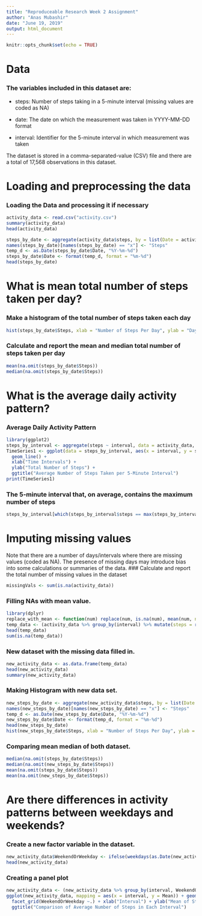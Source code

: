 ```yaml
---
title: "Reproduceable Research Week 2 Assignment"
author: "Anas Mubashir"
date: "June 19, 2019"
output: html_document
---
```


```r
knitr::opts_chunk$set(echo = TRUE)
```

# Data

### The variables included in this dataset are:

* steps: Number of steps taking in a 5-minute interval (missing values are coded as NA)

* date: The date on which the measurement was taken in YYYY-MM-DD format

* interval: Identifier for the 5-minute interval in which measurement was taken

The dataset is stored in a comma-separated-value (CSV) file and there are a total of 17,568 observations in this dataset.

# Loading and preprocessing the data

### Loading the Data and processing it if necessary

```r
activity_data <- read.csv("activity.csv")
summary(activity_data)
head(activity_data)
```

```r
steps_by_date <- aggregate(activity_data$steps, by = list(Date = activity_data$date), FUN = sum)
names(steps_by_date)[names(steps_by_date) == "x"] <- "Steps"
temp_d <- as.Date(steps_by_date$Date, "%Y-%m-%d")
steps_by_date$Date <- format(temp_d, format = "%m-%d")
head(steps_by_date)
```

# What is mean total number of steps taken per day?

### Make a histogram of the total number of steps taken each day

```r
hist(steps_by_date$Steps, xlab = "Number of Steps Per Day", ylab = "Days", main = "Total Number of Steps taken per Day", col = "aquamarine")
```
### Calculate and report the mean and median total number of steps taken per day
```r
mean(na.omit(steps_by_date$Steps))
median(na.omit(steps_by_date$Steps))
```

# What is the average daily activity pattern?
### Average Daily Activity Pattern
```r
library(ggplot2)
steps_by_interval <- aggregate(steps ~ interval, data = activity_data, FUN =mean)
TimeSeries1 <- ggplot(data = steps_by_interval, aes(x = interval, y = steps)) + 
  geom_line() +
  xlab("Time Intervals") + 
  ylab("Total Number of Steps") +
  ggtitle("Average Number of Steps Taken per 5-Minute Interval")
print(TimeSeries1)
```

### The 5-minute interval that, on average, contains the maximum number of steps
```r
steps_by_interval[which(steps_by_interval$steps == max(steps_by_interval$steps)),]
```

# Imputing missing values
Note that there are a number of days/intervals where there are missing values (coded as NA). The presence of missing days may introduce bias into some calculations or summaries of the data.
### Calculate and report the total number of missing values in the dataset
```r
missingVals <- sum(is.na(activity_data))
```

### Filling NAs with mean value.
```r
library(dplyr)
replace_with_mean <- function(num) replace(num, is.na(num), mean(num, na.rm = TRUE))
temp_data <- (activity_data %>% group_by(interval) %>% mutate(steps = replace_with_mean(steps)))
head(temp_data)
sum(is.na(temp_data))
```

### New dataset with the missing data filled in.
```r
new_activity_data <- as.data.frame(temp_data)
head(new_activity_data)
summary(new_activity_data)
```

### Making Histogram with new data set.
```r
new_steps_by_date <- aggregate(new_activity_data$steps, by = list(Date = new_activity_data$date), FUN = sum)
names(new_steps_by_date)[names(new_steps_by_date) == "x"] <- "Steps"
temp_d <- as.Date(new_steps_by_date$Date, "%Y-%m-%d")
new_steps_by_date$Date <- format(temp_d, format = "%m-%d")
head(new_steps_by_date)
hist(new_steps_by_date$Steps, xlab = "Number of Steps Per Day", ylab = "Days", main = "Total Number of Steps taken per Day", col = "red")
```

### Comparing mean median of both dataset.
```r
median(na.omit(steps_by_date$Steps))
median(na.omit(new_steps_by_date$Steps))
mean(na.omit(steps_by_date$Steps))
mean(na.omit(new_steps_by_date$Steps))
```

# Are there differences in activity patterns between weekdays and weekends?
### Create a new factor variable in the dataset.
```r
new_activity_data$WeekendOrWeekday <- ifelse(weekdays(as.Date(new_activity_data$date)) %in% c("Monday", "Tuesday", "Wednesday", "Thursday", "Friday"), "Weekday", "Weekend")
head(new_activity_data)
```

### Creating a panel plot
```r
new_activity_data <- (new_activity_data %>% group_by(interval, WeekendOrWeekday) %>% summarise(Mean = mean(steps)))
ggplot(new_activity_data, mapping = aes(x = interval, y = Mean)) + geom_line() +
  facet_grid(WeekendOrWeekday ~.) + xlab("Interval") + ylab("Mean of Steps") +
  ggtitle("Comparison of Average Number of Steps in Each Interval")
```

